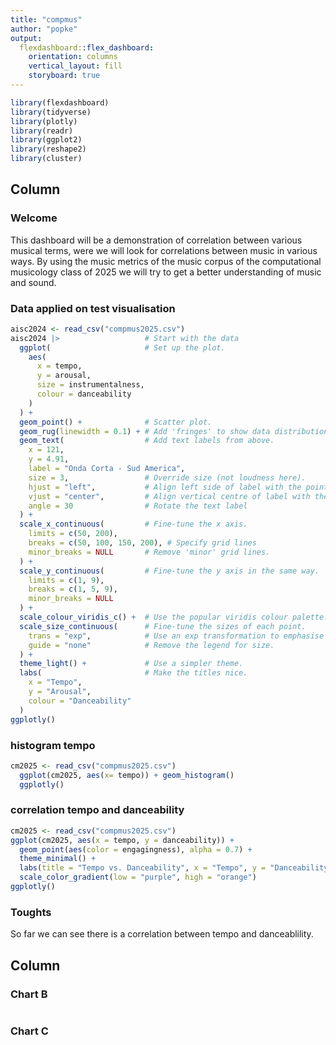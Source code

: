 ```yaml
---
title: "compmus"
author: "popke"
output: 
  flexdashboard::flex_dashboard:
    orientation: columns
    vertical_layout: fill
    storyboard: true
---
```


```r
library(flexdashboard)
library(tidyverse)
library(plotly)
library(readr)
library(ggplot2)
library(reshape2)
library(cluster)
```

Column {data-width=650}
-----------------------------------------------------------------------
### Welcome
This dashboard will be a demonstration of correlation between various musical terms, were we will look for correlations between music in various ways. By using the music metrics of the music corpus of the computational musicology class of 2025 we will try to get a better understanding of music and sound. 

### Data applied on test visualisation


```r
aisc2024 <- read_csv("compmus2025.csv")
aisc2024 |>                   # Start with the data
  ggplot(                     # Set up the plot.
    aes(
      x = tempo,
      y = arousal,
      size = instrumentalness,
      colour = danceability
    )
  ) +
  geom_point() +              # Scatter plot.
  geom_rug(linewidth = 0.1) + # Add 'fringes' to show data distribution.
  geom_text(                  # Add text labels from above.
    x = 121,
    y = 4.91,
    label = "Onda Corta - Sud America",
    size = 3,                 # Override size (not loudness here).
    hjust = "left",           # Align left side of label with the point.
    vjust = "center",         # Align vertical centre of label with the point.
    angle = 30                # Rotate the text label
  ) +
  scale_x_continuous(         # Fine-tune the x axis.
    limits = c(50, 200),
    breaks = c(50, 100, 150, 200), # Specify grid lines
    minor_breaks = NULL       # Remove 'minor' grid lines.
  ) +
  scale_y_continuous(         # Fine-tune the y axis in the same way.
    limits = c(1, 9),
    breaks = c(1, 5, 9),
    minor_breaks = NULL
  ) +
  scale_colour_viridis_c() +  # Use the popular viridis colour palette.
  scale_size_continuous(      # Fine-tune the sizes of each point.
    trans = "exp",            # Use an exp transformation to emphasise loud..
    guide = "none"            # Remove the legend for size.
  ) +
  theme_light() +             # Use a simpler theme.
  labs(                       # Make the titles nice.
    x = "Tempo",
    y = "Arousal",
    colour = "Danceability"
  )
ggplotly()
```
### histogram tempo
```r

cm2025 <- read_csv("compmus2025.csv")
  ggplot(cm2025, aes(x= tempo)) + geom_histogram()
  ggplotly()
```


### correlation tempo and danceability
```r
cm2025 <- read_csv("compmus2025.csv")
ggplot(cm2025, aes(x = tempo, y = danceability)) +
  geom_point(aes(color = engagingness), alpha = 0.7) +
  theme_minimal() +
  labs(title = "Tempo vs. Danceability", x = "Tempo", y = "Danceability") +
  scale_color_gradient(low = "purple", high = "orange")
ggplotly()
```
### Toughts 

So far we can see there is a correlation between tempo and danceablility. 


Column {data-width=350}
-----------------------------------------------------------------------

### Chart B

```r

```

### Chart C

```r

```

